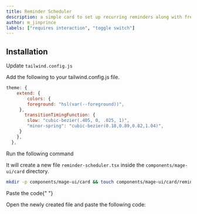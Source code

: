 ```yaml
---
title: Reminder Scheduler
description: a simple card to set up recurring reminders along with frequency and repetition.
author: m_jinprince
labels: ["requires interaction", "toggle switch"]
---
```


<ComponentPreview name="card-reminder-scheduler--docs" />

## Installation

<Steps>

<Step>Update `tailwind.config.js`</Step>

Add the following to your tailwind.config.js file.

```js
theme: {
    extend: {
        colors: {
        foreground: "hsl(var(--foreground))",
     },
       transitionTimingFunction: {
        slow: "cubic-bezier(.405, 0, .025, 1)",
        "minor-spring": "cubic-bezier(0.18,0.89,0.82,1.04)",
     }
    },
  },
```

<Step>Run the following command</Step>

It will create a new file `reminder-scheduler.tsx` inside the `components/mage-ui/card` directory.

```bash
mkdir -p components/mage-ui/card && touch components/mage-ui/card/reminder-scheduler.tsx
```

<Step>Paste the code</Step>{" "}

Open the newly created file and paste the following code:

```jsx file=<rootDir>/mage-ui/card/reminder-scheduler.tsx

```

</Steps>
